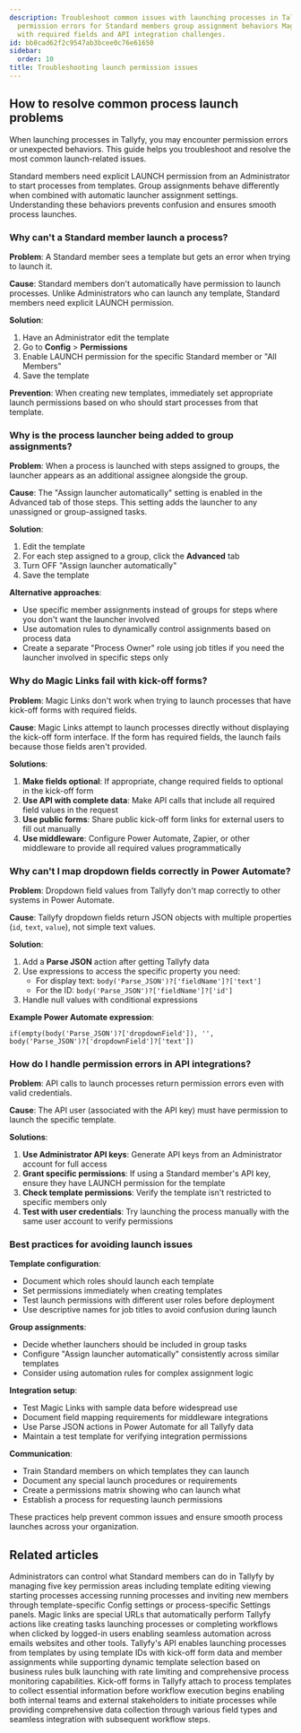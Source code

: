 ```yaml
---
description: Troubleshoot common issues with launching processes in Tallyfy including
  permission errors for Standard members group assignment behaviors Magic Link limitations
  with required fields and API integration challenges.
id: bb8cad62f2c9547ab3bcee0c76e61650
sidebar:
  order: 10
title: Troubleshooting launch permission issues
---
```


## How to resolve common process launch problems

When launching processes in Tallyfy, you may encounter permission errors or unexpected behaviors. This guide helps you troubleshoot and resolve the most common launch-related issues.

Standard members need explicit LAUNCH permission from an Administrator to start processes from templates. Group assignments behave differently when combined with automatic launcher assignment settings. Understanding these behaviors prevents confusion and ensures smooth process launches.

### Why can't a Standard member launch a process?

**Problem**: A Standard member sees a template but gets an error when trying to launch it.

**Cause**: Standard members don't automatically have permission to launch processes. Unlike Administrators who can launch any template, Standard members need explicit LAUNCH permission.

**Solution**: 
1. Have an Administrator edit the template
2. Go to **Config** > **Permissions**
3. Enable LAUNCH permission for the specific Standard member or "All Members"
4. Save the template

**Prevention**: When creating new templates, immediately set appropriate launch permissions based on who should start processes from that template.

### Why is the process launcher being added to group assignments?

**Problem**: When a process is launched with steps assigned to groups, the launcher appears as an additional assignee alongside the group.

**Cause**: The "Assign launcher automatically" setting is enabled in the Advanced tab of those steps. This setting adds the launcher to any unassigned or group-assigned tasks.

**Solution**:
1. Edit the template
2. For each step assigned to a group, click the **Advanced** tab
3. Turn OFF "Assign launcher automatically"
4. Save the template

**Alternative approaches**:
- Use specific member assignments instead of groups for steps where you don't want the launcher involved
- Use automation rules to dynamically control assignments based on process data
- Create a separate "Process Owner" role using job titles if you need the launcher involved in specific steps only

### Why do Magic Links fail with kick-off forms?

**Problem**: Magic Links don't work when trying to launch processes that have kick-off forms with required fields.

**Cause**: Magic Links attempt to launch processes directly without displaying the kick-off form interface. If the form has required fields, the launch fails because those fields aren't provided.

**Solutions**:
1. **Make fields optional**: If appropriate, change required fields to optional in the kick-off form
2. **Use API with complete data**: Make API calls that include all required field values in the request
3. **Use public forms**: Share public kick-off form links for external users to fill out manually
4. **Use middleware**: Configure Power Automate, Zapier, or other middleware to provide all required values programmatically

### Why can't I map dropdown fields correctly in Power Automate?

**Problem**: Dropdown field values from Tallyfy don't map correctly to other systems in Power Automate.

**Cause**: Tallyfy dropdown fields return JSON objects with multiple properties (`id`, `text`, `value`), not simple text values.

**Solution**:
1. Add a **Parse JSON** action after getting Tallyfy data
2. Use expressions to access the specific property you need:
   - For display text: `body('Parse_JSON')?['fieldName']?['text']`
   - For the ID: `body('Parse_JSON')?['fieldName']?['id']`
3. Handle null values with conditional expressions

**Example Power Automate expression**:
```
if(empty(body('Parse_JSON')?['dropdownField']), '', body('Parse_JSON')?['dropdownField']?['text'])
```

### How do I handle permission errors in API integrations?

**Problem**: API calls to launch processes return permission errors even with valid credentials.

**Cause**: The API user (associated with the API key) must have permission to launch the specific template.

**Solutions**:
1. **Use Administrator API keys**: Generate API keys from an Administrator account for full access
2. **Grant specific permissions**: If using a Standard member's API key, ensure they have LAUNCH permission for the template
3. **Check template permissions**: Verify the template isn't restricted to specific members only
4. **Test with user credentials**: Try launching the process manually with the same user account to verify permissions

### Best practices for avoiding launch issues

**Template configuration**:
- Document which roles should launch each template
- Set permissions immediately when creating templates
- Test launch permissions with different user roles before deployment
- Use descriptive names for job titles to avoid confusion during launch

**Group assignments**:
- Decide whether launchers should be included in group tasks
- Configure "Assign launcher automatically" consistently across similar templates
- Consider using automation rules for complex assignment logic

**Integration setup**:
- Test Magic Links with sample data before widespread use
- Document field mapping requirements for middleware integrations
- Use Parse JSON actions in Power Automate for all Tallyfy data
- Maintain a test template for verifying integration permissions

**Communication**:
- Train Standard members on which templates they can launch
- Document any special launch procedures or requirements
- Create a permissions matrix showing who can launch what
- Establish a process for requesting launch permissions

These practices help prevent common issues and ensure smooth process launches across your organization.


## Related articles
<CardGrid>
<LinkTitleCard header="<b>Members > Manage member permissions</b>" href="/products/pro/documenting/members/how-do-i-manage-member-permissions-in-tallyfy/" > Administrators can control what Standard members can do in Tallyfy by managing five key permission areas including template editing viewing starting processes accessing running processes and inviting new members through template-specific Config settings or process-specific Settings panels. </LinkTitleCard>
<LinkTitleCard header="<b>Triggers > Launch via a magic link</b>" href="/products/pro/launching/triggers/magic-links/" > Magic links are special URLs that automatically perform Tallyfy actions like creating tasks launching processes or completing workflows when clicked by logged-in users enabling seamless automation across emails websites and other tools. </LinkTitleCard>
<LinkTitleCard header="<b>Postman > Working with templates and processes</b>" href="/products/pro/integrations/open-api/api-clients/postman/templates-processes/" > Tallyfy's API enables launching processes from templates by using template IDs with kick-off form data and member assignments while supporting dynamic template selection based on business rules bulk launching with rate limiting and comprehensive process monitoring capabilities. </LinkTitleCard>
<LinkTitleCard header="<b>Triggers > Launch via a kick-off form</b>" href="/products/pro/launching/triggers/kick-off-forms/" > Kick-off forms in Tallyfy attach to process templates to collect essential information before workflow execution begins enabling both internal teams and external stakeholders to initiate processes while providing comprehensive data collection through various field types and seamless integration with subsequent workflow steps. </LinkTitleCard>
</CardGrid>